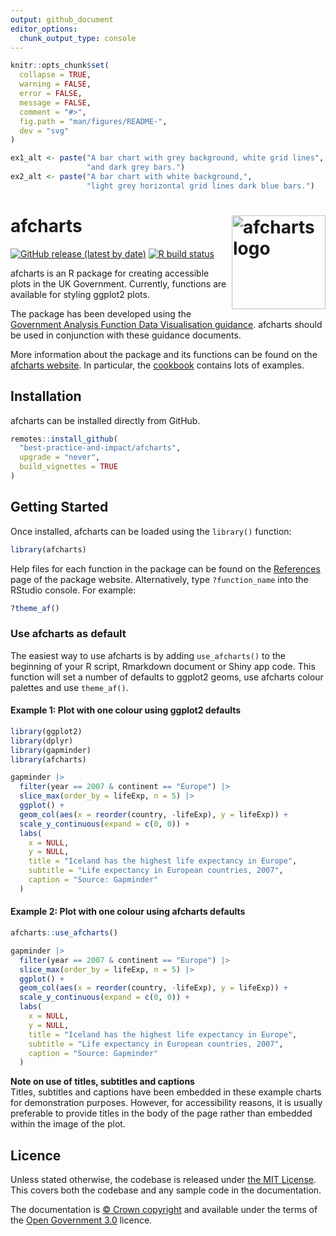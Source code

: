 ```yaml
---
output: github_document
editor_options: 
  chunk_output_type: console
---
```


<!-- README.md is generated from README.Rmd. Please edit that file -->

```r
knitr::opts_chunk$set(
  collapse = TRUE,
  warning = FALSE,
  error = FALSE,
  message = FALSE,
  comment = "#>",
  fig.path = "man/figures/README-",
  dev = "svg"
)

ex1_alt <- paste("A bar chart with grey background, white grid lines",
                 "and dark grey bars.")
ex2_alt <- paste("A bar chart with white background,",
                 "light grey horizontal grid lines dark blue bars.")

```

# afcharts <img src="man/figures/logo.svg" alt="afcharts logo" align="right" height="150"/>

<!-- badges: start -->

[![GitHub release (latest by date)](https://img.shields.io/github/v/release/ScotGovAnalysis/sgplot)](https://github.com/ScotGovAnalysis/sgplot/releases/latest) [![R build status](https://github.com/ScotGovAnalysis/sgplot/workflows/R-CMD-check/badge.svg)](https://github.com/ScotGovAnalysis/sgplot/actions)

<!-- badges: end -->

afcharts is an R package for creating accessible plots in the UK Government. Currently, functions are available for styling ggplot2 plots.

The package has been developed using the [Government Analysis Function Data Visualisation guidance](https://analysisfunction.civilservice.gov.uk/policy-store/data-visualisation-charts/).
afcharts should be used in conjunction with these guidance documents.

More information about the package and its functions can be found on the [afcharts website](https://ScotGovAnalysis.github.io/sgplot). 
In particular, the [cookbook](https://ScotGovAnalysis.github.io/sgplot/articles/cookbook.html) contains lots of examples. 


## Installation

afcharts can be installed directly from GitHub.

``` r
remotes::install_github(
  "best-practice-and-impact/afcharts",
  upgrade = "never",
  build_vignettes = TRUE
)
```


## Getting Started

Once installed, afcharts can be loaded using the `library()` function:

``` r
library(afcharts)
```

Help files for each function in the package can be found on the [References](https://ScotGovAnalysis.github.io/sgplot/reference) page of the package website. Alternatively, type `?function_name` into the RStudio console. For example:

``` r
?theme_af()
```


### Use afcharts as default

The easiest way to use afcharts is by adding `use_afcharts()` to the beginning of your R script, Rmarkdown document or Shiny app code. This function will set a number of defaults to ggplot2 geoms, use afcharts colour palettes and use `theme_af()`. 

#### Example 1: Plot with one colour using ggplot2 defaults

```r
library(ggplot2)
library(dplyr)
library(gapminder)
library(afcharts)

gapminder |> 
  filter(year == 2007 & continent == "Europe") |>
  slice_max(order_by = lifeExp, n = 5) |>
  ggplot() +
  geom_col(aes(x = reorder(country, -lifeExp), y = lifeExp)) +
  scale_y_continuous(expand = c(0, 0)) +
  labs(
    x = NULL,
    y = NULL,
    title = "Iceland has the highest life expectancy in Europe",
    subtitle = "Life expectancy in European countries, 2007",
    caption = "Source: Gapminder"
  )
```

#### Example 2: Plot with one colour using afcharts defaults

```r
afcharts::use_afcharts()

gapminder |> 
  filter(year == 2007 & continent == "Europe") |>
  slice_max(order_by = lifeExp, n = 5) |>
  ggplot() +
  geom_col(aes(x = reorder(country, -lifeExp), y = lifeExp)) +
  scale_y_continuous(expand = c(0, 0)) +
  labs(
    x = NULL,
    y = NULL,
    title = "Iceland has the highest life expectancy in Europe",
    subtitle = "Life expectancy in European countries, 2007",
    caption = "Source: Gapminder"
  )
```

**Note on use of titles, subtitles and captions** <br>
Titles, subtitles and captions have been embedded in these example charts for demonstration purposes. However, for accessibility reasons, it is usually preferable to provide titles in the body of the page rather than embedded within the image of the plot.

## Licence

Unless stated otherwise, the codebase is released under [the MIT License](LICENSE). This covers both the codebase and any sample code in the documentation.

The documentation is [© Crown copyright](http://www.nationalarchives.gov.uk/information-management/re-using-public-sector-information/uk-government-licensing-framework/crown-copyright/) and available under the terms
of the [Open Government 3.0](http://www.nationalarchives.gov.uk/doc/open-government-licence/version/3/) licence.
